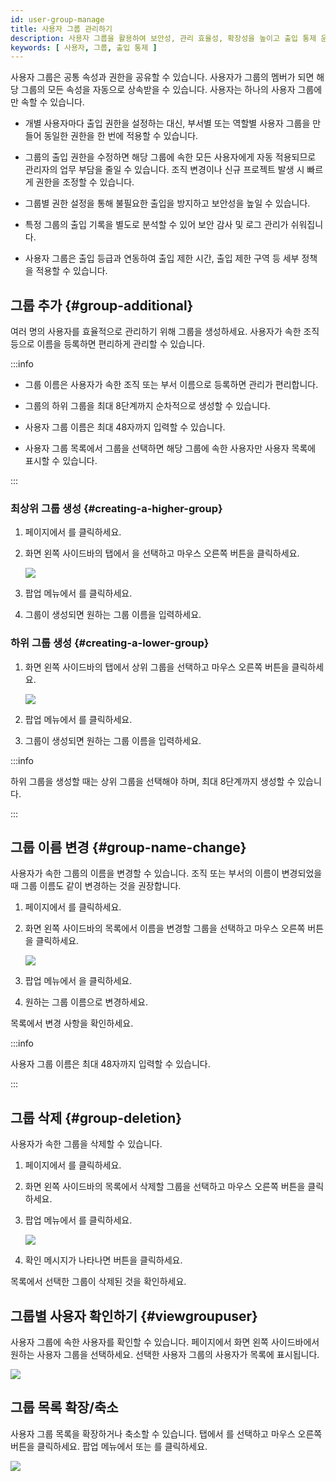 ```yaml
---
id: user-group-manage
title: 사용자 그룹 관리하기
description: 사용자 그룹을 활용하여 보안성, 관리 효율성, 확장성을 높이고 출입 통제 운영을 최적화하세요.
keywords: [ 사용자, 그룹, 출입 통제 ]
---
```


사용자 그룹은 공통 속성과 권한을 공유할 수 있습니다. 사용자가 그룹의 멤버가 되면 해당 그룹의 모든 속성을 자동으로 상속받을 수 있습니다. 사용자는 하나의 사용자 그룹에만 속할 수 있습니다.

* 개별 사용자마다 출입 권한을 설정하는 대신, 부서별 또는 역할별 사용자 그룹을 만들어 동일한 권한을 한 번에 적용할 수 있습니다.

* 그룹의 출입 권한을 수정하면 해당 그룹에 속한 모든 사용자에게 자동 적용되므로 관리자의 업무 부담을 줄일 수 있습니다. 조직 변경이나 신규 프로젝트 발생 시 빠르게 권한을 조정할 수 있습니다.

* 그룹별 권한 설정을 통해 불필요한 출입을 방지하고 보안성을 높일 수 있습니다.

* 특정 그룹의 출입 기록을 별도로 분석할 수 있어 보안 감사 및 로그 관리가 쉬워집니다.

* 사용자 그룹은 출입 등급과 연동하여 출입 제한 시간, 출입 제한 구역 등 세부 정책을 적용할 수 있습니다.


## 그룹 추가 {#group-additional}

여러 명의 사용자를 효율적으로 관리하기 위해 그룹을 생성하세요. 사용자가 속한 조직 등으로 이름을 등록하면 편리하게 관리할 수 있습니다.

:::info

* 그룹 이름은 사용자가 속한 조직 또는 부서 이름으로 등록하면 관리가 편리합니다.

* 그룹의 하위 그룹을 최대 8단계까지 순차적으로 생성할 수 있습니다.

* 사용자 그룹 이름은 최대 48자까지 입력할 수 있습니다.

* 사용자 그룹 목록에서 그룹을 선택하면 해당 그룹에 속한 사용자만 사용자 목록에 표시할 수 있습니다.

:::

### 최상위 그룹 생성 {#creating-a-higher-group}

1. <Cmd sid='shell.header.launcher' /> 페이지에서 <Cmd sid='shell.header.user' />를 클릭하세요.

1. 화면 왼쪽 사이드바의 <Cmd sid='team.tree.userGroup' /> 탭에서 <Cmd sid='team.user.tree.userGroupRootName' />을 선택하고 마우스 오른쪽 버튼을 클릭하세요.

    <Image src='/img/biostarx-user-group-add.png' />

1. 팝업 메뉴에서 <Cmd sid='arena.tree.contextMenu.addNewGroup' />를 클릭하세요.

1. 그룹이 생성되면 원하는 그룹 이름을 입력하세요.

### 하위 그룹 생성 {#creating-a-lower-group}

1. 화면 왼쪽 사이드바의 <Cmd sid='team.tree.userGroup' /> 탭에서 상위 그룹을 선택하고 마우스 오른쪽 버튼을 클릭하세요.

    <Image src='/img/biostarx-user-sub-group-add.png' />

1. 팝업 메뉴에서 <Cmd sid='arena.tree.contextMenu.addNewGroup' />를 클릭하세요.

1. 그룹이 생성되면 원하는 그룹 이름을 입력하세요.

:::info

하위 그룹을 생성할 때는 상위 그룹을 선택해야 하며, 최대 8단계까지 생성할 수 있습니다.

:::


## 그룹 이름 변경 {#group-name-change}

사용자가 속한 그룹의 이름을 변경할 수 있습니다. 조직 또는 부서의 이름이 변경되었을 때 그룹 이름도 같이 변경하는 것을 권장합니다.

1. <Cmd sid='shell.header.launcher' /> 페이지에서 <Cmd sid='shell.header.user' />를 클릭하세요.

1. 화면 왼쪽 사이드바의 <Cmd sid='team.tree.userGroup' /> 목록에서 이름을 변경할 그룹을 선택하고 마우스 오른쪽 버튼을 클릭하세요.

    <Image src='/img/biostarx-user-group-rename.png' />

1. 팝업 메뉴에서 <Cmd sid='arena.tree.contextMenu.renameGroup' />을 클릭하세요.

1. 원하는 그룹 이름으로 변경하세요.

<Cmd sid='team.tree.userGroup' /> 목록에서 변경 사항을 확인하세요.

:::info

사용자 그룹 이름은 최대 48자까지 입력할 수 있습니다.

:::


## 그룹 삭제 {#group-deletion}

사용자가 속한 그룹을 삭제할 수 있습니다.

1. <Cmd sid='shell.header.launcher' /> 페이지에서 <Cmd sid='shell.header.user' />를 클릭하세요.

1. 화면 왼쪽 사이드바의 <Cmd sid='team.tree.userGroup' /> 목록에서 삭제할 그룹을 선택하고 마우스 오른쪽 버튼을 클릭하세요.

1. 팝업 메뉴에서 <Cmd sid='arena.tree.contextMenu.deleteGroup' />를 클릭하세요.

    <Image src='/img/biostarx-user-group-remove.png' />

1. 확인 메시지가 나타나면 <Cmd sid='team.user.tree.dialog.delete.yes' /> 버튼을 클릭하세요.

<Cmd sid='team.tree.userGroup' /> 목록에서 선택한 그룹이 삭제된 것을 확인하세요.


## 그룹별 사용자 확인하기 {#viewgroupuser}

사용자 그룹에 속한 사용자를 확인할 수 있습니다. <Cmd sid='shell.header.user' /> 페이지에서 화면 왼쪽 사이드바에서 원하는 사용자 그룹을 선택하세요. 선택한 사용자 그룹의 사용자가 목록에 표시됩니다.

<Image src='/img/biostarx-user-group-select-group-user.png' />


## 그룹 목록 확장/축소

사용자 그룹 목록을 확장하거나 축소할 수 있습니다. <Cmd sid='team.tree.userGroup' /> 탭에서 <Cmd sid='team.user.tree.userGroupRootName' />를 선택하고 마우스 오른쪽 버튼을 클릭하세요. 팝업 메뉴에서 <Cmd sid='team.expandAll' /> 또는 <Cmd sid='team.collapseAll' />를 클릭하세요.

<Image src='/img/biostarx-user-group-expand-collapse.png' />